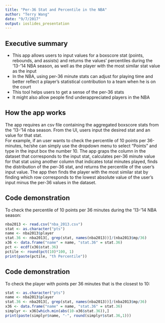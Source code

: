 ```yaml
---
title: "Per-36 Stat and Percentile in the NBA"
author: "Terry Wang"
date: "9/7/2017"
output: ioslides_presentation
---
```


## Executive summary
- This app allows users to input values for a boxscore stat (points, rebounds, and assists) and returns the values' percentiles during the
 '13-'14 NBA season, as well as the player with the most similar stat value as the input
- In the NBA, using per-36 minute stats can adjust for playing time and better reflect a player's statistical contribution to a team when
he is on the court
- This tool helps users to get a sense of the per-36 stats
- It might also allow people find underappreciated players in the NBA

## How the app works
The app requires an csv file containing the aggregated boxscore stats from the '13-'14 nba season.
From the UI, users input the desired stat and an value for that stat.  
For example, if an user wants to check the percentile of 10 points per 36-minutes, he/she can simply use the dropdown menu to select "Points" and type in the input box the number 10.
The app graps the column in the dataset that corresponds to the input stat, calculates per-36 minute value for that stat using another column that indicates total minutes played, finds the distribution of the per-36 stat, and returns the percentile of the user's input value.
The app then finds the player with the most similar stat by finding which row corresponds to the lowest absolute value of the user's input minus the per-36 values in the dataset.

## Code demonstration

To check the percentile of 10 points per 36 minutes during the '13-'14 NBA season:
```r
nba2013 <- read.csv("nba_2013.csv")
stat <- as.character("pts")
name <- nba2013$player
stat.36 <- nba2013[, grep(stat, names(nba2013))]/(nba2013$mp/36)
x36 <- data.frame("name" = name, "stat.36" = stat.36)
pct <- ecdf(x36$stat.36)
pctile <- round(pct(10)*100, 1)
print(paste(pctile, "th Percentile"))
```

## Code demonstration

To check the player with points per 36 minutes that is the closest to 10:
```r
stat <- as.character("pts")
name <- nba2013$player
stat.36 <- nba2013[, grep(stat, names(nba2013))]/(nba2013$mp/36)
x36 <- data.frame("name" = name, "stat.36" = stat.36)
simplyr <- x36[which.min(abs(10-x36$stat.36)),]
print(paste(simplyr$name, "-", round(simplyr$stat.36,1)))
```


